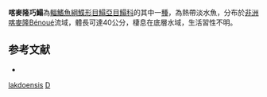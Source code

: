 {{Speciesbox
| taxon = Dagetichthys lakdoensis
| binomial_authority = [[Stauch|Stauch]] & [[Blanc|Blanc]], 1964
| status = LC
| status_system = IUCN3.1
}}

'''喀麥隆巧鰨'''為[[輻鰭魚綱|輻鰭魚綱]][[鰈形目|鰈形目]][[鰨亞目|鰨亞目]][[鰨科|鰨科]]的其中一[[種|種]]，為熱帶淡水魚，分布於[[非洲|非洲]][[喀麥隆|喀麥隆]]Bénoué流域，體長可達40公分，棲息在底層水域，生活習性不明。

==参考文献==
*{{FishBase_species|genus=Dagetichthys|species=lakdoensis|year=2014|month=4}}

{{魚類小作品}}

{{Taxonbar}}
[[Category:巧鰨屬|lakdoensis]]
[[Category:1964年描述的鱼类|D]]